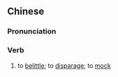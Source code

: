 ==Chinese==
{{zh-forms|s=贬损}}

===Pronunciation===
{{zh-pron
|m=biǎnsǔn
|c=bin2 syun2
|cat=v
}}

===Verb===
{{zh-verb}}

# to [[belittle]]; to [[disparage]]; to [[mock]]